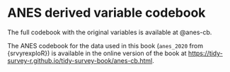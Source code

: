 # ANES derived variable codebook {#anes-cb}

The full codebook with the original variables is available at @anes-cb.

The ANES codebook for the data used in this book (`anes_2020` from {srvyrexploR}) is available in the online version of the book at [https://tidy-survey-r.github.io/tidy-survey-book/anes-cb.html](https://tidy-survey-r.github.io/tidy-survey-book/anes-cb.html).